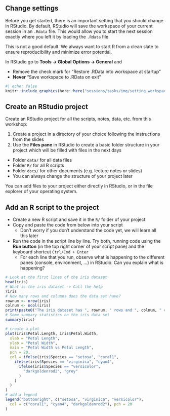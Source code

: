 ## Change settings

Before you get started, there is an important setting that you should change in RStudio.
By default, RStudio will save the workspace of your current session in an `.Rdata` file. This would allow you to start the next session exactly where you left it by loading the `.Rdata` file.

This is not a good default. We always want to start R from a clean slate to ensure reproducibility and minimize error potential.

In RStudio go to **Tools -> Global Options -> General** and 

- Remove the check mark for "Restore .RData into workspace at startup"
- **Never** "Save workspace to .RData on exit"

```r
#| echo: false
knitr::include_graphics(here::here("sessions/tasks/img/setting_workspace.png"))
```

## Create an RStudio project

Create an RStudio project for all the scripts, notes, data, etc. from this workshop:

1. Create a project in a directory of your choice following the instructions from the slides
2. Use the **Files pane** in RStudio to create a basic folder structure in your project which will be filled with files in the next days
  - Folder `data/` for all data files 
  - Folder `R/` for all R scripts
  - Folder `docs/` for other documents (e.g. lecture notes or slides)
  - You can always change the structure of your project later

You can add files to your project either directly in RStudio, or in the file explorer of your operating system.

## Add an R script to the project

- Create a new R script and save it in the `R/` folder of your project
- Copy and paste the code from below into your script
  - Don't worry if you don't understand the code yet, we will learn all this later
- Run the code in the script line by line. Try both, running code using the **Run button** (in the top right corner of your script pane) and the keyboard shortcut `Ctrl/Cmd + Enter`
  - For each line that you run, observe what is happening to the different panes (console, environment, ...) in RStudio. Can you explain what is happening?

```r
# Look at the first lines of the iris dataset
head(iris)
# What is the iris dataset -> Call the help
?iris
# How many rows and columns does the data set have?
rownum <- nrow(iris)
colnum <- ncol(iris)
print(paste0("The iris dataset has ", rownum, " rows and ", colnum, " columns."))
# Some summary statistics on the iris data set
summary(iris)

# create a plot
plot(iris$Petal.Length, iris$Petal.Width,
  xlab = "Petal Length",
  ylab = "Petal Width",
  main = "Petal Width vs Petal Length",
  pch = 20,
  col = ifelse(iris$Species == "setosa", "coral1",
    ifelse(iris$Species == "virginica", "cyan4",
      ifelse(iris$Species == "versicolor",
        "darkgoldenrod2", "grey"
      )
    )
  )
)
# add a legend
legend("bottomright", c("setosa", "virginica", "versicolor"),
  col = c("coral1", "cyan4", "darkgoldenrod2"), pch = 20
)

```
